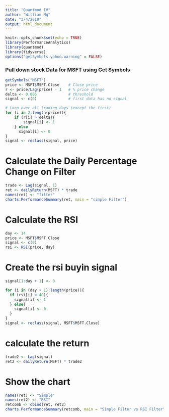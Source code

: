 ```yaml
---
title: "Quantmod IV"
author: "William Ng"
date: "3/4/2019"
output: html_document
---
```


```r
knitr::opts_chunk$set(echo = TRUE)
library(PerformanceAnalytics)
library(quantmod)
library(tidyverse)
options("getSymbols.yahoo.warning" = FALSE)
```


### Pull down stock Data for MSFT using Get Symbols

```r

getSymbols("MSFT")
price <- MSFT$MSFT.Close    # Close price
r <- price/Lag(price) - 1   # % price change
delta <- 0.005              # threshold
signal <- c(0)              # first data has no signal

# Loop over all trading days (except the first)
for (i in 2:length(price)){
    if (r[i] > delta){
        signal[i] <- 1
    } else
      signal[i] <- 0
}
signal <- reclass(signal, price)
```


# Calculate the Daily Percentage Change on Filter
```r
trade <- Lag(signal, 1)
ret <- dailyReturn(MSFT) * trade
names(ret) <- "filter"
charts.PerformanceSummary(ret, main = "simple Filter")
```

# Calculate the RSI
```r
day <- 14
price <- MSFT$MSFT.Close
signal <- c(0)
rsi <- RSI(price, day)
```

# Create the rsi buyin signal
```r
signal[1:day + 1] <- 0

for (i in (day + 1):length(price)){
  if (rsi[i] < 40){
    signal[i] <- 1
  } else{
    signal[i] <- 0
  }
}
signal <- reclass(signal, MSFT$MSFT.Close)
```

# calculate the return
```r
trade2 <- Lag(signal)
ret2 <- dailyReturn(MSFT) * trade2
```

# Show the chart
```r
names(ret) <- "Simple"
names(ret2) <- "RSI"
retcomb <- cbind(ret, ret2)
charts.PerformanceSummary(retcomb, main = "Simple Filter vs RSI Filter")
```
